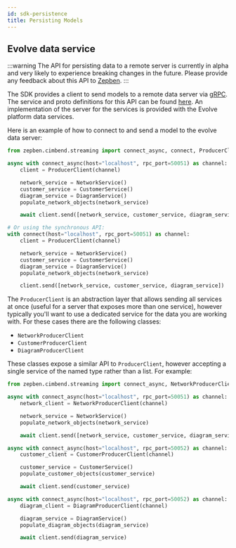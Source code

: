 ```yaml
---
id: sdk-persistence
title: Persisting Models
---
```



## Evolve data service

:::warning
The API for persisting data to a remote server is currently in alpha and very likely to experience breaking changes 
in the future. Please provide any feedback about this API to [Zepben](www.zepben.com).
:::

The SDK provides a client to send models to a remote data server via [gRPC](https:#grpc.io/). The service and proto
definitions for this API can be found [here](https:#github.com/zepben/evolve-grpc). An implementation of the server for
the services is provided with the Evolve platform data services.

Here is an example of how to connect to and send a model to the evolve data server:

```python
from zepben.cimbend.streaming import connect_async, connect, ProducerClient

async with connect_async(host="localhost", rpc_port=50051) as channel:
    client = ProducerClient(channel)

    network_service = NetworkService()
    customer_service = CustomerService()
    diagram_service = DiagramService()
    populate_network_objects(network_service)

    await client.send([network_service, customer_service, diagram_service])

# Or using the synchronous API:
with connect(host="localhost", rpc_port=50051) as channel:
    client = ProducerClient(channel)

    network_service = NetworkService()
    customer_service = CustomerService()
    diagram_service = DiagramService()
    populate_network_objects(network_service)

    client.send([network_service, customer_service, diagram_service])
```

The `ProducerClient` is an abstraction layer that allows sending all services at once (useful for a server that exposes
more than one service), however typically you'll want to use a dedicated service for the data you are working with.
For these cases there are the following classes:

- `NetworkProducerClient`
- `CustomerProducerClient`
- `DiagramProducerClient`

These classes expose a similar API to `ProducerClient`, however accepting a single service of the named type rather than a list.
For example:

```python
from zepben.cimbend.streaming import connect_async, NetworkProducerClient, CustomerProducerClient, DiagramProducerClient

async with connect_async(host="localhost", rpc_port=50051) as channel:
    network_client = NetworkProducerClient(channel)

    network_service = NetworkService()
    populate_network_objects(network_service)

    await client.send([network_service, customer_service, diagram_service])

async with connect_async(host="localhost", rpc_port=50052) as channel:
    customer_client = CustomerProducerClient(channel)

    customer_service = CustomerService()
    populate_customer_objects(customer_service)

    await client.send(customer_service)

async with connect_async(host="localhost", rpc_port=50052) as channel:
    diagram_client = DiagramProducerClient(channel)

    diagram_service = DiagramService()
    populate_diagram_objects(diagram_service)

    await client.send(diagram_service)
```

